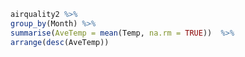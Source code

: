 
```r
airquality2 %>% 
group_by(Month) %>% 
summarise(AveTemp = mean(Temp, na.rm = TRUE))  %>% 
arrange(desc(AveTemp)) 
```  
 


